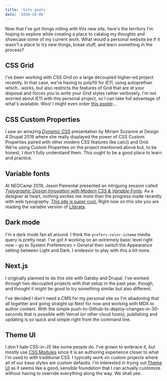 ```yaml
---
title: 'Site goals'
date: '2020-10-06'
---
```


Now that I've got things rolling with this new site, here's the territory I'm hoping to explore while creating a place to catalog my thoughts and showcase some of my current work. What would a personal website be if it wasn't a place to try new things, break stuff, and
learn something in the process?

## CSS Grid
I've been working with CSS Grid on a large decoupled higher-ed project recently. In that case, we're having to polyfill for IE11, using autoprefixer which...works, but also restricts the features of Grid that are at your disposal and forces you to write your Grid styles rather verbosely. I'm not worried about IE11 with this personal project, so I can take full advantage of what's available. Woo! I might even order [this poster](https://css-tricks.com/product/css-grid-poster/)...

## CSS Custom Properties
I saw an amazing [_Dynamic CSS_](https://youtu.be/g9xqI6YWpvE) presentation by Miriam Suzanne at Design 4 Drupal 2019 where she really displayed the power of CSS Custom Properties paired with other modern CSS features like calc() and Grid. We're using Custom Properties on the project mentioned above but, to be honest, I don't fully understand them. This ought to be a good place to learn and practice.

## Variable fonts
At NEDCamp 2019, Jason Pamental presented an intriguing session called [_Typographic Design Innovation with Modern CSS & Variable Fonts_](https://www.youtube.com/watch?v=UoAnMhQag-8&list=PLgfWMnl57dv5MzfALebolOvmdRbxFDFc7&index=20). As a designer at heart, nothing excites me more than the progress made recently with web typography. [This site is super cool.](https://variablefonts.io/) Right now on this site you are reading the variable version of [Literata](https://fonts.google.com/specimen/Literata).

## Dark mode
I'm a dark mode fan all around. I think the `prefers-color-scheme` media query is pretty neat. I've got it working on an extremely basic level right now – go to System Preferences > General then switch the Appearance setting between Light and Dark. I endeavor to play with this a bit more.

## Next.js
I originally planned to do this site with Gatsby and Drupal. I've worked through two decoupled projects with that setup in the past year, though, and thought it might be good to try something similar but also different.

I've decided I don't need a CMS for my personal site so I'm abadoning that all togehter and going straight up Next for now and working with MDX to author content. With the simple push-to-Github-to-deploy-changes-in-30-seconds that is possible with Vercel (or other cloud hosts), publishing and updating is so quick and simple right from the command line.

## Theme UI
I don't hate CSS-in-JS like some people do. I've grown to embrace it, but mostly use [CSS Modules](https://css-tricks.com/css-modules-part-1-need/) since it is an authoring experience closer to what I'm used to with traditional CSS. I typically work on custom projects where all of our base styles are custom defaults. I'm interested in trying out [Theme UI](https://theme-ui.com/home/) as it seems like a good, sensible foundation that I can actually customize without having to override everything along the way. We shall see.
